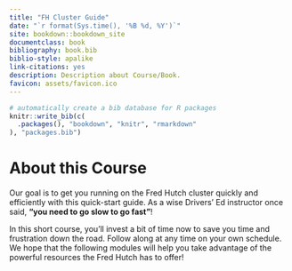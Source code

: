 ```yaml
---
title: "FH Cluster Guide"
date: "`r format(Sys.time(), '%B %d, %Y')`"
site: bookdown::bookdown_site
documentclass: book
bibliography: book.bib
biblio-style: apalike
link-citations: yes
description: Description about Course/Book.
favicon: assets/favicon.ico
---
```


```r
# automatically create a bib database for R packages
knitr::write_bib(c(
  .packages(), "bookdown", "knitr", "rmarkdown"
), "packages.bib")
```

# About this Course {-}

Our goal is to get you running on the Fred Hutch cluster quickly and efficiently with this quick-start guide. As a wise Drivers' Ed instructor once said, **"you need to go slow to go fast"**! 

In this short course, you'll invest a bit of time now to save you time and frustration down the road. Follow along at any time on your own schedule. We hope that the following modules will help you take advantage of the powerful resources the Fred Hutch has to offer!

<!-- we would rather folks waste computing resources than not use it at all! -->
